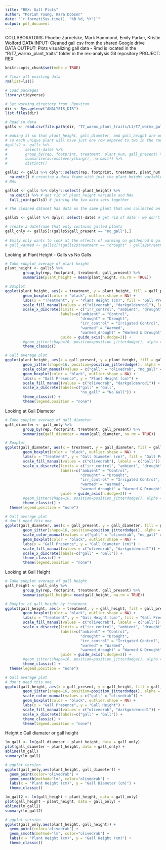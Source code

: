```yaml
---
title: "REX: Gall Plots"
author: "Moriah Young, Kara Dobson"
date: "`r format(Sys.time(), '%B %d, %Y')`"
output: pdf_document
---
```


COLLABORATORS: Phoebe Zarnetske, Mark Hammond, Emily Parker, Kristin Wolford 
DATA INPUT: Cleaned gall csv from the shared Google drive  
DATA OUTPUT: Plots visualizing gall data - Rmd is located in the "R/T7_warmx_plant_traits" folder in the rex-analysis Git repository
PROJECT: REX  

```r
knitr::opts_chunk$set(echo = TRUE)
```

```r
# Clear all existing data
rm(list=ls())

# Load packages
library(tidyverse)

# Set working directory from .Renviron
dir <- Sys.getenv("ANALYSIS_DIR")
list.files(dir)

# Read in data
galls <- read.csv(file.path(dir, "T7_warmx_plant_traits/L1/T7_warmx_galls_L1.csv"))

# making it so that plant_height, gall_diameter, and gall_height are on the same row for the same plant
# so each unique plant will have just one row ompared to two in the raw data.
#galls2 <- galls %>% 
#        select(-date) %>% 
#        group_by(rep, footprint, treatment, plant_num, gall_present) %>% 
#        summarise(across(everything(), na.omit)) %>% 
#        distinct()

galls3 <- galls %>% dplyr::select(rep, footprint, treatment, plant_num, gall_present, plant_height) %>% 
  na.omit() # creating a data frame with just the plant_height variable (not gall_height or gall_diameter) and no  
# NAs

galls4 <- galls %>% dplyr::select(-plant_height) %>% 
  na.omit() %>% # get rid of plant_height variable and NAs
  full_join(galls3) # joining the two data sets together 

# The cleaned dataset has data on the same plant that was collected on different dates. So some plants have two rows of data pertaining to it. We wanted it so that plant_height, gall_diameter, and gall_height are on the same row for the same plant. The steps above basically (1) made a dataframe with just plant height as a variable and (2) another data set without plant height as a variable and kept the plants that had data on gall diameter and height. Both of those steps got rid of any NAs. Finally, (3) the two dataframes are merged to create one dataframe. 

galls5 <- galls4 %>% dplyr::select(-date) # get rid of date - we don't need this and some have NAs for this

# create a dateframe that only contains galled plants
gall_only <- galls5[!(galls5$gall_present == "no_gall"),]
        
# Emily only wants to look at the effects of warming on goldenrod & galls so get rid of "drought" and "warmed_drought"
# gall_warmed <- galls2[!(galls2$treatment == "drought" | galls2$treatment == "warmed_drought"),]

```


Looking at Plant Height - Galls vs No Galls
```r
# Take subplot average of plant height
plant_height <- galls5 %>%
        group_by(rep, footprint, treatment, gall_present) %>%
        summarize(plant_height = mean(plant_height, na.rm = TRUE))

# Boxplot
ggplot(plant_height, aes(x = treatment, y = plant_height, fill = gall_present)) +
        geom_boxplot(color = "black", outlier.shape = NA) +
        labs(x = "Treatment", y = "Plant Height (cm)", fill = "Gall Presence") +
        scale_fill_manual(values = c("olivedrab", "darkgoldenrod1"), labels = c("Gall", "No Gall")) +
        scale_x_discrete(limits = c("irr_control", "ambient", "drought", "warmed", "warmed_drought"),
                         labels=c("ambient" = "Control",
                                  "drought" = "Drought",
                                  "irr_control" = "Irrigated Control",
                                  "warmed" = "Warmed",
                                  "warmed_drought" = "Warmed & Drought"),
                         guide = guide_axis(n.dodge=2)) +
        #geom_jitter(shape=16, position=position_jitterdodge(), alpha = 0.6, aes(colour = gall_present)) +
        theme_classic()

# Gall average plot
ggplot(plant_height, aes(x = gall_present, y = plant_height, fill = gall_present)) +
        geom_jitter(shape=16, position=position_jitterdodge(), alpha = 0.6, aes(colour = gall_present)) +
        scale_color_manual(values = c("gall" = "olivedrab", "no_gall" = "darkgoldenrod1")) +
        geom_boxplot(color = "black", outlier.shape = NA) +
        labs(x = "Gall Presence", y = "Plant Height (cm)") +
        scale_fill_manual(values = c("olivedrab", "darkgoldenrod1")) +
        scale_x_discrete(labels=c("gall" = "Gall",
                                  "no_gall" = "No Gall")) +
        theme_classic() +
        theme(legend.position = "none")
```

Looking at Gall Diameter
```r
# Take subplot average of gall diameter
gall_diameter <- gall_only %>%
        group_by(rep, footprint, treatment, gall_present) %>%
        summarize(gall_diameter = mean(gall_diameter, na.rm = TRUE))

# Boxplot
ggplot(gall_diameter, aes(x = treatment, y = gall_diameter, fill = gall_present)) +
        geom_boxplot(color = "black", outlier.shape = NA) +
        labs(x = "Treatment", y = "Gall Diameter (cm)", fill = "Gall Presence") +
        scale_fill_manual(values = c("olivedrab"), labels = c("Gall")) +
        scale_x_discrete(limits = c("irr_control", "ambient", "drought", "warmed", "warmed_drought"),
                         labels=c("ambient" = "Control",
                                  "drought" = "Drought",
                                  "irr_control" = "Irrigated Control",
                                  "warmed" = "Warmed",
                                  "warmed_drought" = "Warmed & Drought"),
                         guide = guide_axis(n.dodge=2)) +
        #geom_jitter(shape=16, position=position_jitterdodge(), alpha = 0.6, aes(colour = gall_present)) +
        theme_classic() +
  theme(legend.position = "none")

# Gall average plot
# don't need this one
ggplot(gall_diameter, aes(x = gall_present, y = gall_diameter, fill = gall_present)) +
        geom_jitter(shape=16, position=position_jitterdodge(), alpha = 0.6, aes(colour = gall_present)) +
        scale_color_manual(values = c("gall" = "olivedrab", "no_gall" = "darkgoldenrod1")) +
        geom_boxplot(color = "black", outlier.shape = NA) +
        labs(x = "Gall Presence", y = "Gall Diameter (cm)") +
        scale_fill_manual(values = c("olivedrab", "darkgoldenrod1")) +
        scale_x_discrete(labels=c("gall" = "Gall")) +
        theme_classic() +
        theme(legend.position = "none")

```

Looking at Gall Height
```r
# Take subplot average of gall height
gall_height <- gall_only %>%
        group_by(rep, footprint, treatment, gall_present) %>%
        summarize(gall_height= mean(gall_height, na.rm = TRUE))

# Boxplot of gall height by treatment
ggplot(gall_height, aes(x = treatment, y = gall_height, fill = gall_present)) +
        geom_boxplot(color = "black", outlier.shape = NA) +
        labs(x = "Treatment", y = "Gall Height (cm)", fill = "Gall Presence") +
        scale_fill_manual(values = c("olivedrab"), labels = c("Gall")) +
        scale_x_discrete(limits = c("irr_control", "ambient", "drought", "warmed", "warmed_drought"),
                         labels=c("ambient" = "Control",
                                  "drought" = "Drought",
                                  "irr_control" = "Irrigated Control",
                                  "warmed" = "Warmed",
                                  "warmed_drought" = "Warmed & Drought"),
                         guide = guide_axis(n.dodge=2)) +
        #geom_jitter(shape=16, position=position_jitterdodge(), alpha = 0.6, aes(colour = gall_present)) +
        theme_classic() +
  theme(legend.position = "none")

# Gall average plot
# don't need this one
ggplot(gall_height, aes(x = gall_present, y = gall_height, fill = gall_present)) +
        geom_jitter(shape=16, position=position_jitterdodge(), alpha = 0.6, aes(colour = gall_present)) +
        scale_color_manual(values = c("gall" = "olivedrab")) +
        geom_boxplot(color = "black", outlier.shape = NA) +
        labs(x = "Gall Presence", y = "Gall Height") +
        scale_fill_manual(values = c("olivedrab", "darkgoldenrod1")) +
        scale_x_discrete(labels=c("gall" = "Gall")) +
        theme_classic() +
        theme(legend.position = "none")

```

Height x Gall diamater or gall height
```r
lm_gall <- lm(gall_diameter ~ plant_height, data = gall_only)
plot(gall_diameter ~ plant_height, data = gall_only) + 
abline(lm_gall)
summary(lm_gall)

# ggplot version
ggplot(gall_only,aes(plant_height, gall_diameter)) +
  geom_point(color='olivedrab') + 
  geom_smooth(method='lm', color="olivedrab") +
  labs(x = "Plant Height (cm)", y = "Gall Diameter (cm)") +
  theme_classic()

lm_gall2 <- lm(gall_height ~ plant_height, data = gall_only)
plot(gall_height ~ plant_height, data = gall_only) + 
abline(lm_gall2)
summary(lm_gall2)

# ggplot version
ggplot(gall_only,aes(plant_height, gall_height)) +
  geom_point(color='olivedrab') + 
  geom_smooth(method='lm', color="olivedrab") +
  labs(x = "Plant Height (cm)", y = "Gall Height (cm)") +
  theme_classic()
```